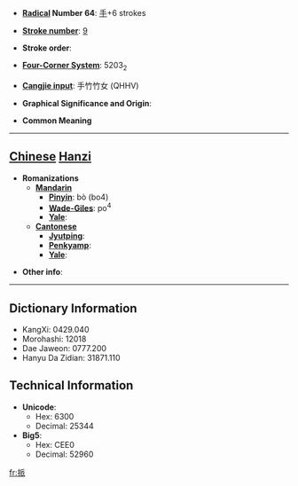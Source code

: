 * '''[[Wiktionary:Chinese radical index| Radical]] Number 64''': [[Wiktionary:Chinese radical index 手|手]]+6 strokes

* '''[[Wiktionary:Chinese total strokes index|Stroke number]]''': [[Wiktionary:Chinese total strokes index 9|9]]

* '''Stroke order''': 

* '''[[Wiktionary:Chinese four corner index|Four-Corner System]]''': 5203<sub>2</sub>

* '''[[Wiktionary:Chinese Cangjie index|Cangjie input]]''': 手竹竹女 (QHHV)

* '''Graphical Significance and Origin''': 

* '''Common Meaning'''

----

== [[Chinese]] [[Hanzi]] ==

* '''Romanizations'''
** '''[[Mandarin]]'''
*** '''[[Pinyin]]''': bò (bo4)
*** '''[[Wade-Giles]]''': po<sup>4</sup>
*** '''[[Yale]]''': 
** '''[[Cantonese]]'''
*** '''[[Jyutping]]''':
*** '''[[Penkyamp]]''': 
*** '''[[Yale]]''': 

* '''Other info''': 

----

== Dictionary Information ==

* KangXi: 0429.040
* Morohashi: 12018
* Dae Jaweon: 0777.200
* Hanyu Da Zidian: 31871.110

== Technical Information ==

* '''Unicode''':
** Hex: 6300
** Decimal: 25344
* '''Big5''':
** Hex: CEE0
** Decimal: 52960

[[fr:挀]]
